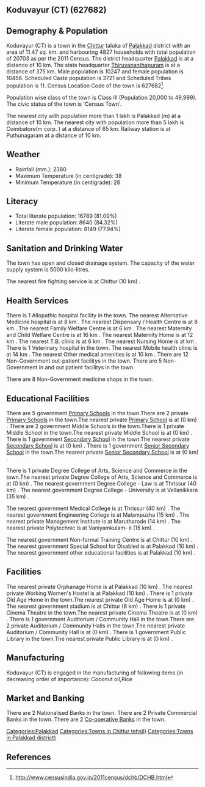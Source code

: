 {{Infobox settlement
| name=Koduvayur (CT)
| native_name=
| native_name_lang=
| other_name=
| nickname=
| settlement_type=Town
| image_skyline=
| image_alt=
| image_caption=
| pushpin_map=India Kerala
| pushpin_label_position=right
| pushpin_map_alt=
| pushpin_map_caption=Location in Kerala, India
| latd=
| latm=
| lats=
| latNS=
| longd=
| longm=
| longs=
| longEW=
| coordinates_display=inline,title
| subdivision_type=Country
| subdivision_name={{flag|India}}
| subdivision_type1=[[States and territories of India|State]]
| subdivision_name1=Kerala 
| subdivision_type2=[[List of districts of India|District]]
| subdivision_name2=Palakkad
| subdivision_type3=Tahsil
| subdivision_name3=Chittur
| website=
| established_title=<!-- Established -->
| established_date=
| founder=
| named_for=
| government_type=
| governing_body=
| unit_pref=Metric
| area_footnotes=
| area_rank=
| area_total_km2=11.47
| elevation_footnotes=
| elevation_m=
| population_total=20703
| population_as_of=2011
| population_rank=
| population_density_km2=1804
| population_demonym=
| population_footnotes=
| demographics_type1=Languages=
| demographics1_title1=Official=
| demographics1_info1=[[Malayalam language|Malayalam]]
| timezone1=[[Indian Standard Time|IST]]
| utc_offset1==+5:30
| postal_code_type=[[Postal Index Number|PIN]]
| postal_code=
| area_code_type=Telephone code
| area_code=
| registration_plate=
| blank1_name_sec1=Nearest city
| blank1_info_sec1=[[Palakkad (m)]]
| blank2_name_sec1=[[Human sex ratio|Sex ratio]]
| blank2_info_sec1=1020
| blank3_name_sec1=Literacy
| blank3_info_sec1=81.09%
| blank1_name_sec2=[[2011 Census of India|2011 census]] code
| blank1_info_sec2=627682
| footnotes=
}}

== Koduvayur (CT) (627682) ==

== Demography & Population ==

Koduvayur (CT) is a town in the [[Chittur]] taluka of [[Palakkad]] district with an area of 11.47 sq. km. and harbouring 4827 households with total population of 20703 as per the 2011 Census. The district headquarter [[Palakkad]] is at a distance of 10 km. The state headquarter [[Thiruvananthapuram]] is at a distance of 375 km. Male population is 10247 and female population is 10456. Scheduled Caste population is 3721 and Scheduled Tribes population is 11. Census Location Code of the town is 627682<ref>http://www.censusindia.gov.in/2011census/dchb/DCHB.html</ref>.

Population wise class of the town is Class III (Population 20,000 to 49,999).
The civic status of the town is 'Census Town'.

The nearest city with population more than 1 lakh is Palakkad (m) at a distance of 10 km. The nearest city with population more than 5 lakh is Coimbatore(m corp. )  at a distance of 65 km. Railway station is at Puthunagaram at a distance of 10 km.


== Weather ==  
* Rainfall (mm.): 2380 
* Maximum Temperature (in centigrade): 38
* Minimum Temperature (in centigrade): 28


== Literacy ==  
* Total literate population: 16789 (81.09%)
* Literate male population: 8640 (84.32%)
* Literate female population: 8149 (77.94%)


== Sanitation and Drinking Water ==  
The town has open and closed drainage system.
The capacity of the water supply system is 5000 kilo-litres.

The nearest fire fighting service is at Chittur (10 km) .


== Health Services ==
There is 1 Allopathic hospital facility in the town.
The nearest Alternative Medicine hospital is at 8 km .
The nearest Dispensary / Health Centre is at 8 km .
The nearest Family Welfare Centre is at 6 km .
The nearest Maternity and Child Welfare Centre is at 16 km .
The nearest Maternity Home is at 12 km .
The nearest T.B. clinic is at 6 km .
The nearest Nursing Home is at  km .
There is 1 Veterinary hospital in the town.
The nearest Mobile health clinic is at 14 km .
The nearest Other medical amenities is at 10 km .
There are 12 Non-Government out-patient facilitys in the town.
There are 5 Non-Government in and out patient facilitys in the town.

There are 8 Non-Government medicine shops in the town.


== Educational Facilities ==
There are 5 government [[Primary School]]s in the town.There are 2 private [[Primary School]]s in the town.The nearest private [[Primary School]] is at  (0 km) .
There are 2 government Middle Schools in the town.There is 1 private Middle School in the town.The nearest private Middle School is at  (0 km) .
There is 1 government [[Secondary School]] in the town.The nearest private [[Secondary School]] is at  (0 km) .
There is 1 government [[Senior Secondary School]] in the town.The nearest private [[Senior Secondary School]] is at  (0 km) .
 
 
 
 
 
There is 1 private Degree College of Arts, Science and Commerce in the town.The nearest private Degree College of Arts, Science and Commerce is at  (0 km) .
The nearest government Degree College - Law is at Thrissur (40 km) .
The nearest government Degree College - University is at Vellanikkara (35 km) .
 
The nearest government Medical College is at Thrissur (40 km) .
The nearest government Engineering College is at Malampuzha (15 km) .
The nearest private Management Institute is at Marutharode (14 km) .
The nearest private Polytechnic is at Vaniyamkulam- ii  (15 km) .
 
The nearest government Non-formal Training Centre is at Chittur (10 km) .
The nearest government Special School for Disabled is at Palakkad (10 km) .
The nearest government other educational facilities is at Palakkad  (10 km) .


== Facilities ==
The nearest private Orphanage Home is at Palakkad (10 km) .
The nearest private Working Women's Hostel is at Palakkad (10 km) .
There is 1 private Old Age Home in the town.The nearest private Old Age Home is at  (0 km) .
The nearest government stadium is at Chittur (8 km) .
There is 1 private Cinema Theatre in the town.The nearest private Cinema Theatre is at  (0 km) .
There is 1 government Auditorium / Community Hall in the town.There are 2 private Auditorium / Community Halls in the town.The nearest private Auditorium / Community Hall is at  (0 km) .
There is 1 government Public Library in the town.The nearest private Public Library is at  (0 km) .


== Manufacturing ==
Koduvayur (CT) is engaged in the manufacturing of following items (in decreasing order of importance): Coconut oil,Rice


== Market and Banking ==
There are 2 Nationalised Banks in the town.
There are 2 Private Commercial Banks in the town.
There are 2 [[Co-operative Bank]]s in the town.




[[Categories:Palakkad]]
[[Categories:Towns in Chittur tehsil)]]
[[Categories:Towns in Palakkad district)]]


== References ==
{{Reflist}}


